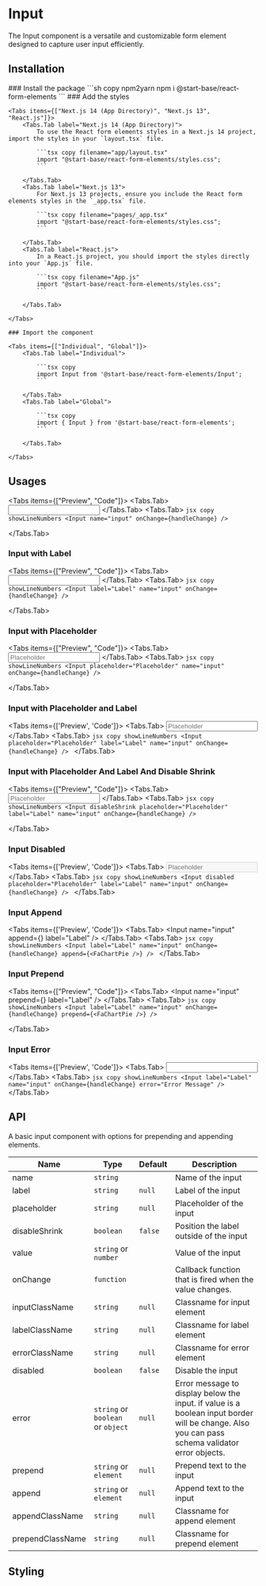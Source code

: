 
# Input

The Input component is a versatile and customizable form element designed to capture user input efficiently.

## Installation

<Steps>
    ### Install the package
    ```sh copy npm2yarn
    npm i @start-base/react-form-elements
    ```
    ### Add the styles

    <Tabs items={["Next.js 14 (App Directory)", "Next.js 13", "React.js"]}>
        <Tabs.Tab label="Next.js 14 (App Directory)">
            To use the React form elements styles in a Next.js 14 project, import the styles in your `layout.tsx` file.

            ```tsx copy filename="app/layout.tsx"
            import "@start-base/react-form-elements/styles.css";
            ```

        </Tabs.Tab>
        <Tabs.Tab label="Next.js 13">
            For Next.js 13 projects, ensure you include the React form elements styles in the `_app.tsx` file.

            ```tsx copy filename="pages/_app.tsx"
            import "@start-base/react-form-elements/styles.css";
            ```

        </Tabs.Tab>
        <Tabs.Tab label="React.js">
            In a React.js project, you should import the styles directly into your `App.js` file.

            ```tsx copy filename="App.js"
            import "@start-base/react-form-elements/styles.css";
            ```

        </Tabs.Tab>

    </Tabs>

    ### Import the component

    <Tabs items={["Individual", "Global"]}>
        <Tabs.Tab label="Individual">

            ```tsx copy
            import Input from '@start-base/react-form-elements/Input';
            ```

        </Tabs.Tab>
        <Tabs.Tab label="Global">

            ```tsx copy
            import { Input } from '@start-base/react-form-elements';
            ```

        </Tabs.Tab>

    </Tabs>

</Steps>

## Usages

<Tabs items={["Preview", "Code"]}>
  <Tabs.Tab>
    <Preview height="200px">
      <FormOnChange>
        <Input
          name="input"
        />
      </FormOnChange>
    </Preview>
  </Tabs.Tab>
  <Tabs.Tab>
    ```jsx copy showLineNumbers
    <Input
      name="input"
      onChange={handleChange}
    />
    ```

  </Tabs.Tab>
</Tabs>

### Input with Label

<Tabs items={["Preview", "Code"]}>
  <Tabs.Tab>
  <Preview height="200px">
  <FormOnChange>
        <Input
          name="input"
          label="Label"
        />
      </FormOnChange>
     </Preview>
  </Tabs.Tab>
  <Tabs.Tab>
    ```jsx copy showLineNumbers
    <Input
        label="Label"
        name="input"
        onChange={handleChange}
    />
    ```

  </Tabs.Tab>
</Tabs>

### Input with Placeholder

<Tabs items={["Preview", "Code"]}>
  <Tabs.Tab>
  <Preview height="200px">
    <FormOnChange>
        <Input
          name="input"
          placeholder="Placeholder"
        />
      </FormOnChange>
     </Preview>
  </Tabs.Tab>
  <Tabs.Tab>
    ```jsx copy showLineNumbers
    <Input
      placeholder="Placeholder"
      name="input"
      onChange={handleChange}
    />
    ```

  </Tabs.Tab>
</Tabs>

### Input with Placeholder and Label

<Tabs items={['Preview', 'Code']}>
  <Tabs.Tab>
    <Preview height="200px">
      <FormOnChange>
        <Input name="input" placeholder="Placeholder" label="Label" />
      </FormOnChange>
    </Preview>
  </Tabs.Tab>
  <Tabs.Tab>
    ```jsx copy showLineNumbers
    <Input
      placeholder="Placeholder"
      label="Label"
      name="input"
      onChange={handleChange}
    />
    ```
  </Tabs.Tab>
</Tabs>

### Input with Placeholder And Label And Disable Shrink

<Tabs items={["Preview", "Code"]}>
  <Tabs.Tab>
  <Preview height="200px">
     <FormOnChange>
        <Input
          name="input"
          placeholder="Placeholder"
          label="Label"
          disableShrink
        />
      </FormOnChange>
     </Preview>
  </Tabs.Tab>
  <Tabs.Tab>
    ```jsx copy showLineNumbers
    <Input
      disableShrink
      placeholder="Placeholder"
      label="Label"
      name="input"
      onChange={handleChange}
    />
    ```

  </Tabs.Tab>
</Tabs>

### Input Disabled

<Tabs items={['Preview', 'Code']}>
  <Tabs.Tab>
    <Preview height="200px">
      <FormOnChange>
        <Input name="input" placeholder="Placeholder" label="Label" disabled />
      </FormOnChange>
    </Preview>
  </Tabs.Tab>
  <Tabs.Tab>
    ```jsx copy showLineNumbers
    <Input
      disabled
      placeholder="Placeholder"
      label="Label"
      name="input"
      onChange={handleChange}
    />
    ```
  </Tabs.Tab>
</Tabs>

### Input Append

<Tabs items={['Preview', 'Code']}>
  <Tabs.Tab>
    <Preview height="200px">
      <FormOnChange>
        <Input name="input" append={<FaChartPie />} label="Label" />
      </FormOnChange>
    </Preview>
  </Tabs.Tab>
  <Tabs.Tab>
    ```jsx copy showLineNumbers
    <Input
      label="Label"
      name="input"
      onChange={handleChange}
      append={<FaChartPie />}
    />
    ```
  </Tabs.Tab>
</Tabs>

### Input Prepend

<Tabs items={["Preview", "Code"]}>
  <Tabs.Tab>
  <Preview height="200px">
     <FormOnChange>
        <Input
          name="input"
          prepend={<FaChartPie />}
          label="Label"
        />
      </FormOnChange>
     </Preview>
  </Tabs.Tab>
  <Tabs.Tab>
    ```jsx copy showLineNumbers
    <Input
        label="Label"
        name="input"
        onChange={handleChange}
        prepend={<FaChartPie />}
    />
    ```

  </Tabs.Tab>
</Tabs>

### Input Error

<Tabs items={['Preview', 'Code']}>
  <Tabs.Tab>
    <Preview height="200px">
      <FormOnChange>
        <Input name="input" error="Error Message" label="Label" />
      </FormOnChange>
    </Preview>
  </Tabs.Tab>
  <Tabs.Tab>
    ```jsx copy showLineNumbers
    <Input
      label="Label"
      name="input"
      onChange={handleChange}
      error="Error Message"
    />
    ```
  </Tabs.Tab>
</Tabs>

## API

A basic input component with options for prepending and appending elements.

| Name             | Type                              | Default | Description                                                                                                                                    |
| ---------------- | --------------------------------- | ------- | ---------------------------------------------------------------------------------------------------------------------------------------------- |
| name             | `string`                          |         | Name of the input                                                                                                                              |
| label            | `string`                          | `null`  | Label of the input                                                                                                                             |
| placeholder      | `string`                          | `null`  | Placeholder of the input                                                                                                                       |
| disableShrink    | `boolean`                         | `false` | Position the label outside of the input                                                                                                        |
| value            | `string` or `number`              |         | Value of the input                                                                                                                             |
| onChange         | `function`                        |         | Callback function that is fired when the value changes.                                                                                        |
| inputClassName   | `string`                          | `null`  | Classname for input element                                                                                                                    |
| labelClassName   | `string`                          | `null`  | Classname for label element                                                                                                                    |
| errorClassName   | `string`                          | `null`  | Classname for error element                                                                                                                    |
| disabled         | `boolean`                         | `false` | Disable the input                                                                                                                              |
| error            | `string` or `boolean` or `object` | `null`  | Error message to display below the input. if value is a boolean input border will be change. Also you can pass schema validator error objects. |
| prepend          | `string` or `element`             | `null`  | Prepend text to the input                                                                                                                      |
| append           | `string` or `element`             | `null`  | Append text to the input                                                                                                                       |
| appendClassName  | `string`                          | `null`  | Classname for append element                                                                                                                   |
| prependClassName | `string`                          | `null`  | Classname for prepend element                                                                                                                  |

## Styling
